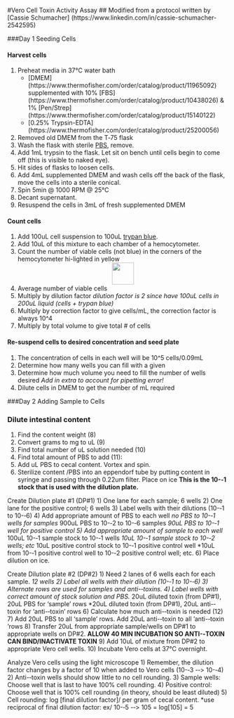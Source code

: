 #Vero Cell Toxin Activity Assay 
## Modified from a protocol written by [Cassie Schumacher] (https://www.linkedin.com/in/cassie-schumacher-2542595)

###Day 1 Seeding Cells

#### Harvest cells
1. Preheat media in 37°C water bath
	* [DMEM] (https://www.thermofisher.com/order/catalog/product/11965092) supplemented with 10% [FBS] (https://www.thermofisher.com/order/catalog/product/10438026) & 1% [Pen/Strep] (https://www.thermofisher.com/order/catalog/product/15140122)
	* [0.25% Trypsin-EDTA] (https://www.thermofisher.com/order/catalog/product/25200056)
2. Removed old DMEM from  the T‐75 flask 
3. Wash the flask with sterile [PBS](https://www.thermofisher.com/order/catalog/product/10010023), remove.
3. Add 1mL trypsin to the flask. Let sit on bench until cells begin to come off (this is visible to naked eye).
4. Hit sides of flasks to loosen cells. 
5. Add 4mL supplemented DMEM and wash cells off the back of the flask, move the cells into a sterile conical.
5. Spin 5min @ 1000 RPM @ 25°C
5. Decant supernatant.
6. Resuspend the cells in 3mL of fresh supplemented DMEM

#### Count cells
1.	Add 100uL cell suspension to 100uL [trypan blue](https://www.thermofisher.com/order/catalog/product/15250061).
2.	Add 10uL of this mixture to each chamber of a hemocytometer.
3. Count the number of viable cells (not blue) in the corners of the hemocytometer hi-lighted in yellow
<div style="text-align:center"><img src ="https://raw.githubusercontent.com/jlleslie/Intraspecific_Competition/master/images/hemocytometer%20.jpg?token=AJ8FtmENFoUvGmGF60p-ObMPR70sglj9ks5XoJiRwA%3D%3D" width="50" height="50" /></div> 
4.	Average number of viable cells
5.	Multiply by dilution factor *dilution factor is 2 since have 100uL cells in 200uL liquid (cells + trypan blue)*
6.	Multiply by correction factor to give cells/mL, the correction factor is always 10^4
7.	Multiply by total volume to give total # of cells

#### Re-suspend cells to desired concentration and seed plate 
1. The concentration of cells in each well will be 10^5 cells/0.09mL 
2. Determine how many wells you can fill with a given 
3.	Determine how much volume you need to fill the number of wells desired 
*Add in extra to account for pipetting error!*
3.	Dilute cells in DMEM to get the number of mL required 


###Day 2 Adding Sample to Cells 

### Dilute intestinal content 
1)	Find the content weight (8)
2)	Convert grams to mg to uL (9)
3)	Find total number of uL solution needed (10)
4)	Find total amount of PBS to add (11):
5)	Add uL PBS to cecal content. Vortex and spin.
6)	Sterilize content /PBS into an eppendorf tube by putting content in syringe and passing through 0.22um filter. Place on ice
**This is the 10-­‐1 stock that is used with the dilution plate.**

Create Dilution plate #1 (DP#1)
1)	One lane for each sample; 6 wells
2)	One lane for the positive control; 6 wells
3)	Label wells with their dilutions (10-­‐1  to 10-­‐6)
4)	Add appropriate amount of PBS to each well
*no PBS to 10-­‐1  wells for samples
*900uL PBS to 10-­‐2  to 10-­‐6  samples
*90uL PBS to 10-­‐1  well for positive control
5)	Add appropriate amount of sample to each well
*100uL 10-­‐1  sample  stock to 10-­‐1  wells
*10uL 10-­‐1  sample  stock to  10-­‐2  wells; etc
*10uL positive control stock to 10-­‐1  positive control well
*10uL from 10-­‐1  positive control well to 10-­‐2  positive control well; etc.
6)	Place dilution on ice.

Create Dilution plate #2 (DP#2)
1)	Need 2 lanes of 6 wells each for each sample.
*12 wells
2)	Label all wells with their dilution (10-­‐1  to 10-­‐6)
3)	Alternate rows are used for samples and anti-­‐toxins.
4)	Label wells with correct amount of stock solution and PBS.
*20uL diluted toxin (from DP#1), 20uL PBS for 'sample' rows
*20uL diluted toxin (from DP#1), 20uL anti-­‐toxin for 'anti-­‐toxin' rows
6)	Calculate how much anti-­‐toxin is needed (12)
7)	Add 20uL PBS to all 'sample' rows.
Add 20uL anti-­‐toxin to all 'anti-­‐toxin 'rows
8)	Transfer 20uL from appropriate sample/wells on DP#1 to appropriate wells  on DP#2.
**ALLOW 40 MIN INCUBATION SO ANTI-­‐TOXIN CAN BIND/INACTIVATE TOXIN**
9)	Add 10uL of mixture from DP#2 to appropriate Vero cell wells.
10)	Incubate Vero cells at 37°C overnight.

Analyze Vero cells using the light microscope
1)	Remember, the dilution factor changes by a factor of 10 when added to Vero cells (10-­‐3  -­‐> 10-­‐4)
2)	Anti-­‐toxin wells should show little to no cell rounding.
3)	Sample wells: Choose well that is last to have 100% cell rounding.
4)	Positive control: Choose well that is 100% cell rounding (in theory, should be least diluted)
5)	Cell rounding: log [final dilution factor]/ per gram of cecal content.
*use reciprocal of final dilution factor: ex/ 10-­‐5   -­‐>  105  = log[105] = 5
